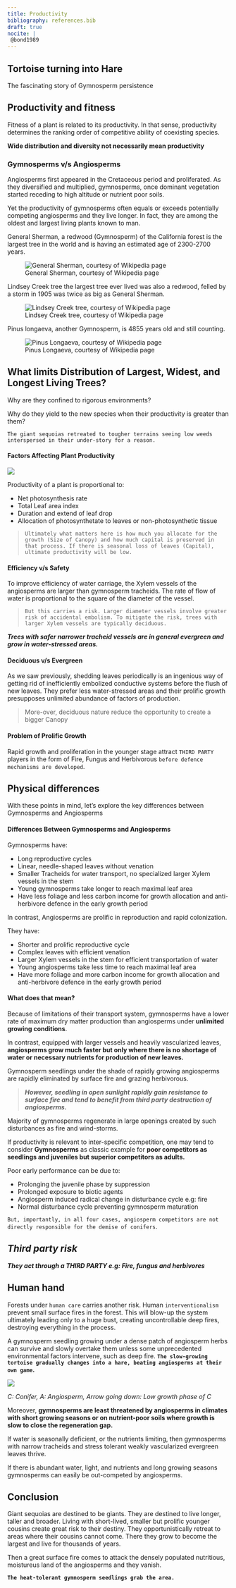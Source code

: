 ```yaml
---
title: Productivity
bibliography: references.bib
draft: true
nocite: |
 @bond1989
---
```


## Tortoise turning into Hare

The fascinating story of Gymnosperm persistence

::: callout-note
## Productivity and fitness

Fitness of a plant is related to its productivity. In that sense, productivity determines the ranking order of competitive ability of coexisting species.

**Wide distribution and diversity not necessarily mean productivity**
:::

### Gymnosperms v/s Angiosperms

Angiosperms first appeared in the Cretaceous period and proliferated. As they diversified and multiplied, gymnosperms, once dominant vegetation started receding to high altitude or nutrient poor soils.

Yet the productivity of gymnosperms often equals or exceeds potentially competing angiosperms and they live longer. In fact, they are among the oldest and largest living plants known to man.

General Sherman, a redwood (Gymnosperm) of the California forest is the largest tree in the world and is having an estimated age of 2300-2700 years.

![General Sherman, courtesy of Wikipedia page](images/clipboard-4222656056.png)

Lindsey Creek tree the largest tree ever lived was also a redwood, felled by a storm in 1905 was twice as big as General Sherman.

![Lindsey Creek tree, courtesy of Wikipedia page](images/clipboard-4291548360.png)

Pinus longaeva, another Gymnosperm, is 4855 years old and still counting.

![Pinus Longaeva, courtesy of Wikipedia page](images/clipboard-617632021.png)

::: callout-warning
## What limits Distribution of Largest, Widest, and Longest Living Trees?

Why are they confined to rigorous environments?

Why do they yield to the new species when their productivity is greater than them?
:::

`The giant sequoias retreated to tougher terrains seeing low weeds interspersed in their under-story for a reason.`

#### Factors Affecting Plant Productivity

![](images/Drawings%20-%20page%2013.svg)

Productivity of a plant is proportional to:

-   Net photosynthesis rate
-   Total Leaf area index
-   Duration and extend of leaf drop
-   Allocation of photosynthetate to leaves or non-photosynthetic tissue

> `Ultimately what matters here is how much you allocate for the growth (Size of Canopy) and how much capital is preserved in that process. If there is seasonal loss of leaves (Capital), ultimate productivity will be low.`

#### Efficiency v/s Safety

To improve efficiency of water carriage, the Xylem vessels of the angiosperms are larger than gymnosperm tracheids. The rate of flow of water is proportional to the square of the diameter of the vessel.

> `But this carries a risk. Larger diameter vessels involve greater risk of accidental embolism. To mitigate the risk, trees with larger Xylem vessels are typically deciduous.`

***Trees with safer narrower tracheid vessels are in general evergreen and grow in water-stressed areas.***

#### Deciduous v/s Evergreen

As we saw previously, shedding leaves periodically is an ingenious way of getting rid of inefficiently embolized conductive systems before the flush of new leaves. They prefer less water-stressed areas and their prolific growth presupposes unlimited abundance of factors of production.

> More-over, deciduous nature reduce the opportunity to create a bigger Canopy

#### Problem of Prolific Growth

Rapid growth and proliferation in the younger stage attract `THIRD PARTY` players in the form of Fire, Fungus and Herbivorous `before defence mechanisms are developed`.

::: callout-note
## Physical differences

With these points in mind, let's explore the key differences between Gymnosperms and Angiosperms
:::

#### Differences Between Gymnosperms and Angiosperms

Gymnosperms have:

-   Long reproductive cycles
-   Linear, needle-shaped leaves without venation
-   Smaller Tracheids for water transport, no specialized larger Xylem vessels in the stem
-   Young gymnosperms take longer to reach maximal leaf area
-   Have less foliage and less carbon income for growth allocation and anti-herbivore defence in the early growth period

In contrast, Angiosperms are prolific in reproduction and rapid colonization.

They have:

-   Shorter and prolific reproductive cycle
-   Complex leaves with efficient venation
-   Larger Xylem vessels in the stem for efficient transportation of water
-   Young angiosperms take less time to reach maximal leaf area
-   Have more foliage and more carbon income for growth allocation and anti-herbivore defence in the early growth period

#### What does that mean?

Because of limitations of their transport system, gymnosperms have a lower rate of maximum dry matter production than angiosperms under **unlimited growing conditions**.

In contrast, equipped with larger vessels and heavily vascularized leaves, **angiosperms grow much faster but only where there is no shortage of water or necessary nutrients for production of new leaves.**

Gymnosperm seedlings under the shade of rapidly growing angiosperms are rapidly eliminated by surface fire and grazing herbivorous.

> ***However, seedling in open sunlight rapidly gain resistance to surface fire and tend to benefit from third party destruction of angiosperms.***

Majority of gymnosperms regenerate in large openings created by such disturbances as fire and wind-storms.

If productivity is relevant to inter-specific competition, one may tend to consider **Gymnosperms** as classic example for **poor competitors as seedlings and juveniles but superior competitors as adults.**

Poor early performance can be due to:

-   Prolonging the juvenile phase by suppression
-   Prolonged exposure to biotic agents
-   Angiosperm induced radical change in disturbance cycle e.g: fire
-   Normal disturbance cycle preventing gymnosperm maturation

`But, importantly, in all four cases, angiosperm competitors are not directly responsible for the demise of conifers`.

::: callout-caution
## ***Third party risk***

***They act through a THIRD PARTY e.g: Fire, fungus and herbivores***
:::

::: callout-warning
## Human hand

Forests under `human care` carries another risk. Human `interventionalism` prevent small surface fires in the forest. This will blow-up the system ultimately leading only to a huge bust, creating uncontrollable deep fires, destroying everything in the process.
:::

A gymnosperm seedling growing under a dense patch of angiosperm herbs can survive and slowly overtake them unless some unprecedented environmental factors intervene, such as deep fire. **`The slow-growing tortoise gradually changes into a hare, beating angiosperms at their own game`.**

![](images/tortoise.png)

*C: Conifer, A: Angiosperm, Arrow going down: Low growth phase of C*

Moreover, **gymnosperms are least threatened by angiosperms in climates with short growing seasons or on nutrient-poor soils where growth is slow to close the regeneration gap.**

If water is seasonally deficient, or the nutrients limiting, then gymnosperms with narrow tracheids and stress tolerant weakly vascularized evergreen leaves thrive.

If there is abundant water, light, and nutrients and long growing seasons gymnosperms can easily be out-competed by angiosperms.

## Conclusion

Giant sequoias are destined to be giants. They are destined to live longer, taller and broader. Living with short-lived, smaller but prolific younger cousins create great risk to their destiny. They opportunistically retreat to areas where their cousins cannot come. There they grow to become the largest and live for thousands of years.

Then a great surface fire comes to attack the densely populated nutritious, moistureus land of the angiosperms and they vanish.

**`The heat-tolerant gymnosperm seedlings grab the area.`**
